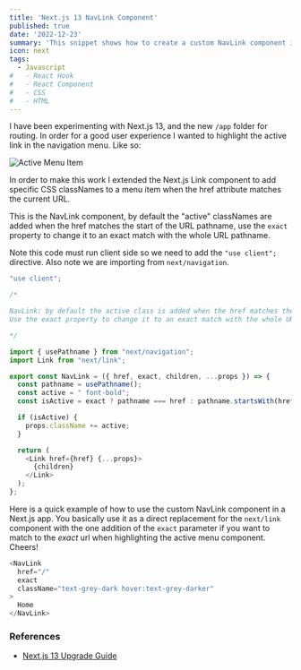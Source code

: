 ```yaml
---
title: 'Next.js 13 NavLink Component'
published: true
date: '2022-12-23'
summary: 'This snippet shows how to create a custom NavLink component in Next.js 13 that extends the built-in Link component to add CSS classNames when the href attribute matches the current URL.'
icon: next
tags:
  - Javascript
#   - React Hook
#   - React Component
#   - CSS
#   - HTML
---
```


I have been experimenting with Next.js 13, and the new `/app` folder for routing.  In order for a good user experience I wanted to highlight the active link in the navigation menu. Like so:

![Active Menu Item](/assets/snippets/img/menu.jpg)

In order to make this work I extended the Next.js Link component to add specific CSS classNames to a menu item when the href attribute matches the current URL. 

<Step number={1} title='Create a Custom NavLink Component' />

This is the NavLink component, by default the "active" classNames are added when the href matches the start of the URL pathname, use the `exact` property to change it to an exact match with the whole URL pathname.

Note this code must run client side so we need to add the `"use client";` directive. Also note we are importing from `next/navigation`.

<CodeBlock>

```js 
"use client";

/*

NavLink: by default the active class is added when the href matches the start of the URL pathname.
Use the exact property to change it to an exact match with the whole URL pathname.

*/

import { usePathname } from "next/navigation";
import Link from "next/link";

export const NavLink = ({ href, exact, children, ...props }) => {
  const pathname = usePathname();
  const active = " font-bold";
  const isActive = exact ? pathname === href : pathname.startsWith(href);

  if (isActive) {
    props.className += active;
  }

  return (
    <Link href={href} {...props}>
      {children}
    </Link>
  );
};

```

</CodeBlock>

<Step number={2} title='Use the Custom NavLink Component' />

Here is a quick example of how to use the custom NavLink component in a Next.js app. You basically use it as a direct replacement for the `next/link` component with the one addition of the `exact` parameter if you want to match to the _exact_ url when highlighting the active menu component. Cheers!

<CodeBlock>

```js
<NavLink
  href="/"
  exact
  className="text-grey-dark hover:text-grey-darker"
>
  Home
</NavLink>
```

</CodeBlock>


### References

- [Next.js 13 Upgrade Guide](https://beta.nextjs.org/docs/upgrade-guide)
